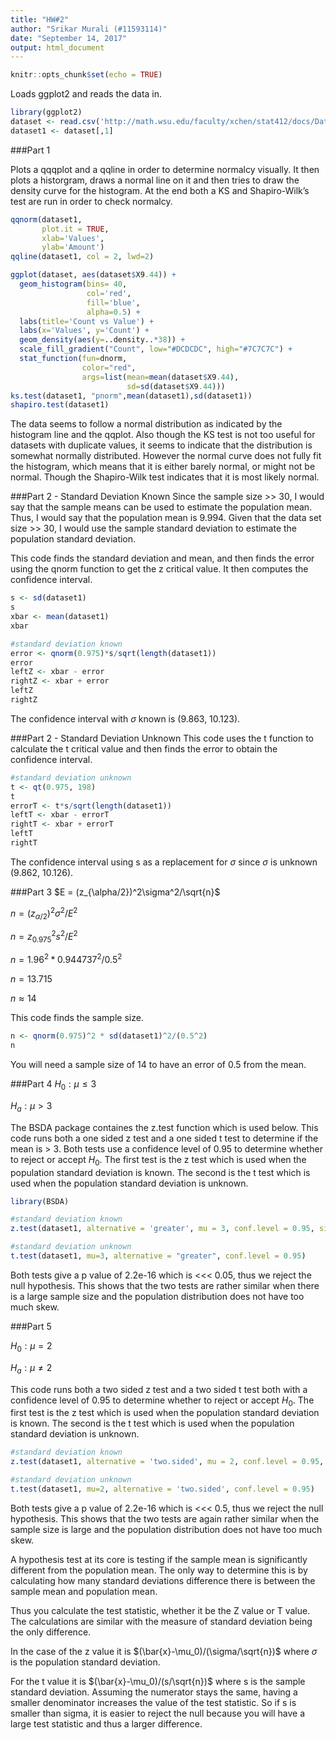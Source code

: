 ---
title: "HW#2"
author: "Srikar Murali (#11593114)"
date: "September 14, 2017"
output: html_document
---


```{r setup, include=FALSE}
knitr::opts_chunk$set(echo = TRUE)
```


Loads ggplot2 and reads the data in.
```{r Setup}
library(ggplot2)
dataset <- read.csv('http://math.wsu.edu/faculty/xchen/stat412/docs/Data1_HW2.txt')
dataset1 <- dataset[,1]

```

###Part 1

Plots a qqqplot and a qqline in order to determine normalcy visually. It then plots a historgram, draws a normal line on it and then tries to draw the density curve for the histogram. At the end both a KS and Shapiro-Wilk's test are run in order to check normalcy.
```{r Part 1}
qqnorm(dataset1,
       plot.it = TRUE, 
       xlab='Values',
       ylab='Amount')
qqline(dataset1, col = 2, lwd=2)

ggplot(dataset, aes(dataset$X9.44)) + 
  geom_histogram(bins= 40,
                 col='red',
                 fill='blue',
                 alpha=0.5) +
  labs(title='Count vs Value') +
  labs(x='Values', y='Count') +
  geom_density(aes(y=..density..*38)) +
  scale_fill_gradient("Count", low="#DCDCDC", high="#7C7C7C") +
  stat_function(fun=dnorm,
                color="red",
                args=list(mean=mean(dataset$X9.44), 
                          sd=sd(dataset$X9.44)))
ks.test(dataset1, "pnorm",mean(dataset1),sd(dataset1))
shapiro.test(dataset1)

```
The data seems to follow a normal distribution as indicated by the histogram line and the qqplot. 
Also though the KS test is not too useful for datasets with duplicate values, it seems to indicate that the distribution is somewhat normally distributed.
However the normal curve does not fully fit the histogram, which means that it is either barely normal, or might not be normal. Though the Shapiro-Wilk test indicates that it is most likely normal.


###Part 2 - Standard Deviation Known
Since the sample size >> 30, I would say that the sample means 
can be used to estimate the population mean. Thus, I would say that the population mean is 9.994.
Given that the data set size >> 30, I would use the sample standard deviation to estimate the population standard deviation.

This code finds the standard deviation and mean, and then finds the error using the qnorm function to get the z critical value. It then computes the confidence interval.
```{r Part 2 Standard Deviation Known}
s <- sd(dataset1)
s
xbar <- mean(dataset1)
xbar

#standard deviation known
error <- qnorm(0.975)*s/sqrt(length(dataset1))
error
leftZ <- xbar - error
rightZ <- xbar + error
leftZ
rightZ

```
The confidence interval with $\sigma$ known is (9.863, 10.123).

###Part 2 - Standard Deviation Unknown
This code uses the t function to calculate the t critical value and then finds the error to obtain the confidence interval.
```{r Part 2 Standard Deviation Unknown}
#standard deviation unknown
t <- qt(0.975, 198)
t
errorT <- t*s/sqrt(length(dataset1))
leftT <- xbar - errorT
rightT <- xbar + errorT
leftT
rightT
```
The confidence interval using s as a replacement for $\sigma$ since $\sigma$ is unknown (9.862, 10.126).

###Part 3
$E = (z_{\alpha/2})^2\sigma^2/\sqrt{n}$

$n = (z_{\alpha/2})^2\sigma^2/E^2$

$n = z_{0.975}^2s^2/E^2$

$n = 1.96^2*0.944737^2/0.5^2$

$n = 13.715$

$n \approx 14$

This code finds the sample size.
```{r Part 3 Code}
n <- qnorm(0.975)^2 * sd(dataset1)^2/(0.5^2)
n
```
You will need a sample size of 14 to have an error of 0.5 from the mean.


###Part 4
$H_0: \mu \leq 3$

$H_a: \mu > 3$

The BSDA package containes the z.test function which is used below.
This code runs both a one sided z test and a one sided t test to determine if the mean is > 3. Both tests use a confidence level of 0.95 to determine whether to reject or accept $H_0$.
The first test is the z test which is used when the population standard deviation is known. The second is the t test which is used when the population standard deviation is unknown. 
```{r Part 4 - First Test}
library(BSDA)

#standard deviation known
z.test(dataset1, alternative = 'greater', mu = 3, conf.level = 0.95, sigma.x = sd(dataset1))

#standard deviation unknown
t.test(dataset1, mu=3, alternative = "greater", conf.level = 0.95)
```
Both tests give a p value of 2.2e-16 which is <<< 0.05, thus we reject the null hypothesis. This shows that the two tests are rather similar when there is a large sample size and the population distribution does not have too much skew.


###Part 5

$H_0: \mu = 2$

$H_a: \mu \neq  2$

This code runs both a two sided z test and a two sided t test both with a confidence level of 0.95 to determine whether to reject or accept $H_0$.
The first test is the z test which is used when the population standard deviation is known. The second is the t test which is used when the population standard deviation is unknown. 
```{r part 5 }
#standard deviation known
z.test(dataset1, alternative = 'two.sided', mu = 2, conf.level = 0.95, sigma.x = sd(dataset1))

#standard deviation unknown
t.test(dataset1, mu=2, alternative = 'two.sided', conf.level = 0.95)

```
Both tests give a p value of 2.2e-16 which is <<< 0.5, thus we reject the null hypothesis. This shows that the two tests are again rather similar when the sample size is large and the population distribution does not have too much skew.



A hypothesis test at its core is testing if the sample mean is significantly different from the population mean. The only way to determine this is by calculating how many standard deviations difference there is between the sample mean and population mean.

Thus you calculate the test statistic, whether it be the Z value or T value. The calculations are similar with the measure of standard deviation being the only difference.

In the case of the z value it is $(\bar{x}-\mu_0)/(\sigma/\sqrt{n})$  where $\sigma$ is the population standard deviation.

For the t value it is $(\bar{x}-\mu_0)/(s/\sqrt{n})$ where s is the sample standard deviation.
Assuming the numerator stays the same, having a smaller denominator increases the value of the test statistic. So if s is smaller than sigma, it is easier to reject the null because you will have a large test statistic and thus a larger difference.
